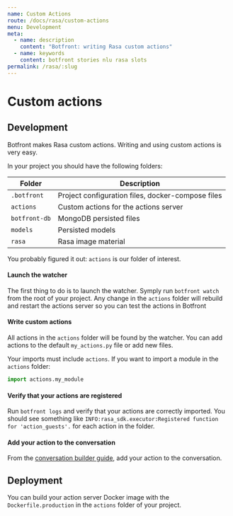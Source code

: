```yaml
---
name: Custom Actions
route: /docs/rasa/custom-actions
menu: Development
meta:
  - name: description
    content: "Botfront: writing Rasa custom actions"
  - name: keywords
    content: botfront stories nlu rasa slots
permalink: /rasa/:slug
---
```


# Custom actions

## Development

Botfront makes Rasa custom actions. Writing and using custom actions is very easy.

In your project you should have the following folders:

| Folder        | Description                                       |
| ------------- | ------------------------------------------------- |
| `.botfront`   | Project configuration files, docker-compose files |
| `actions`     | Custom actions for the actions server             |
| `botfront-db` | MongoDB persisted files                           |
| `models`      | Persisted models                                  |
| `rasa`        | Rasa image material                               |

You probably figured it out: `actions` is our folder of interest.

#### Launch the watcher

The first thing to do is to launch the watcher. Symply run `botfront watch` from the root of your project. Any change in the `actions` folder will rebuild and restart the actions server so you can test the actions in Botfront

#### Write custom actions

All actions in the `actions` folder will be found by the watcher. You can add actions to the default `my_actions.py` file or add new files.

<Important type="tip" title="Importing modules in your actions">

Your imports must include `actions`. If you want to import a module in the `actions` folder:

```python
import actions.my_module
```

</Important>

#### Verify that your actions are registered

Run `botfront logs` and verify that your actions are correctly imported. You should see something like `INFO:rasa_sdk.executor:Registered function for 'action_guests'.` for each action in the folder.

#### Add your action to the conversation

From the [conversation builder guide](/docs/rasa/conversation-builder/#actions), add your action to the conversation.

## Deployment

You can build your action server Docker image with the `Dockerfile.production` in the `actions` folder of your project.
